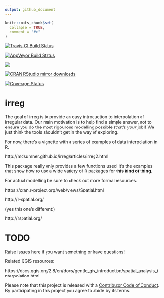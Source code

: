 ```yaml
---
output: github_document
---
```


<!-- README.md is generated from README.Rmd. Please edit that file -->

```r
knitr::opts_chunk$set(
  collapse = TRUE,
  comment = "#>"
)
```

[![Travis-CI Build Status](https://travis-ci.org/mdsumner/irreg.svg?branch=master)](https://travis-ci.org/mdsumner/irreg)

[![AppVeyor Build Status](https://ci.appveyor.com/api/projects/status/github/mdsumner/irreg?branch=master&svg=true)](https://ci.appveyor.com/project/mdsumner/irreg)

[![](http://www.r-pkg.org/badges/version/irreg)](http://www.r-pkg.org/pkg/irreg)

[![CRAN RStudio mirror downloads](http://cranlogs.r-pkg.org/badges/irreg)](http://www.r-pkg.org/pkg/irreg)

[![Coverage Status](https://img.shields.io/codecov/c/github/mdsumner/irreg/master.svg)](https://codecov.io/github/mdsumner/irreg?branch=master)


# irreg

The goal of irreg is to provide an easy introduction to interpolation of irregular data. Our
main motivation is to help find a simple answer, not to ensure you do the most rigourous
modelling possible (that's *your* job!) We just think the tools shouldn't get in the way 
of exploring.

For now, there's a vignette with a series of examples of data interpolation in R. 

http://mdsumner.github.io/irreg/articles/irreg2.html

This package really only provides a few functions used, it's the examples that show how
to use a wide variety of R packages for **this kind of thing**. 

For actual modelling be sure to check out more formal resources. 

https://cran.r-project.org/web/views/Spatial.html

http://r-spatial.org/

(yes this one's different:)

http://rspatial.org/

# TODO

Raise issues here if you want something or have questions!

Related QGIS resources: 

https://docs.qgis.org/2.8/en/docs/gentle_gis_introduction/spatial_analysis_interpolation.html



Please note that this project is released with a [Contributor Code of Conduct](CONDUCT.md).
  By participating in this project you agree to abide by its terms.